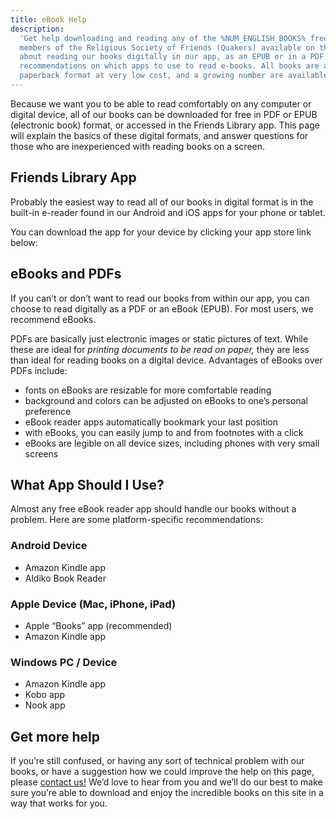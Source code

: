 ```yaml
---
title: eBook Help
description:
  'Get help downloading and reading any of the %NUM_ENGLISH_BOOKS% free e-Books from early
  members of the Religious Society of Friends (Quakers) available on this site. Learn
  about reading our books digitally in our app, as an EPUB or in a PDF. Plus find
  recommendations on which apps to use to read e-books. All books are also available in
  paperback format at very low cost, and a growing number are available as audiobooks.'
---
```


<Lead>
  Because we want you to be able to read comfortably on any computer or digital device,
  all of our books can be downloaded for free in PDF or EPUB (electronic book) format, or
  accessed in the Friends Library app. This page will explain the basics of these digital
  formats, and answer questions for those who are inexperienced with reading books on a
  screen.
</Lead>

## Friends Library App

Probably the easiest way to read all of our books in digital format is in the built-in
e-reader found in our Android and iOS apps for your phone or tablet.

<AppScreenshots emphasizing="read" />

You can download the app for your device by clicking your app store link below:

<AppStoreBadgeLinks />

## eBooks and PDFs

If you can’t or don’t want to read our books from within our app, you can choose to read
digitally as a PDF or an eBook (EPUB). For most users, we recommend eBooks.

PDFs are basically just electronic images or static pictures of text. While these are
ideal for _printing documents to be read on paper,_ they are less than ideal for reading
books on a digital device. Advantages of eBooks over PDFs include:

- fonts on eBooks are resizable for more comfortable reading
- background and colors can be adjusted on eBooks to one&rsquo;s personal preference
- eBook reader apps automatically bookmark your last position
- with eBooks, you can easily jump to and from footnotes with a click
- eBooks are legible on all device sizes, including phones with very small screens

## What App Should I Use?

Almost any free eBook reader app should handle our books without a problem. Here are some
platform-specific recommendations:

### Android Device

- Amazon Kindle app
- Aldiko Book Reader

### Apple Device (Mac, iPhone, iPad)

- Apple “Books” app (recommended)
- Amazon Kindle app

### Windows PC / Device

- Amazon Kindle app
- Kobo app
- Nook app

## Get more help

If you’re still confused, or having any sort of technical problem with our books, or have
a suggestion how we could improve the help on this page, please [contact us!](./contact)
We’d love to hear from you and we’ll do our best to make sure you’re able to download and
enjoy the incredible books on this site in a way that works for you.

